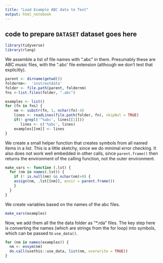 ```yaml
---
title: "Load Example ABC data to Text"
output: html_notebook
---
```



## code to prepare `DATASET` dataset goes here

```r
library(tidyverse)
library(rlang)
```

We assemble a list of file names with  ".abc" in them.  Presumably these are
ABC music files, with the ".abc' file extension (although we don't test that 
explicitly).
```r
parent <- dirname(getwd())
foldernm<-  'inst/extdata'
folder <- file.path(parent, foldernm)
fns <-list.files(folder, ".abc")

examples <- list()
for (fn in fns) {
    nm <- substr(fn, 1, nchar(fn)-4)
    lines <- readLines(file.path(folder, fn), skipNul = TRUE)
    if(! grepl('^%abc', lines[[1]]))
       lines <- c('%abc', lines)
    examples[[nm]] <- lines
}
```

We create a small helper function that creates symbols from all named items in 
a list. This is a little sketchy, since we do minimal error checking.  It also
does not work well embedded in other calls, since `parent.frame()` then returns 
the environment of the calling function, not the outer environment.
```r
make_vars <- function (.lst) {
  for (nm in names(.lst)) {
    if (! is.null(nm) && nchar(nm)>0) {
    assign(nm, .lst[[nm]], envir = parent.frame())
    }
  }
}
```

We create variables based on the names of the abc files.
```r
make_vars(examples)
```

Now, we add them all the the data folder as "*.rda" files.
The key step here is converting the names (which are strings from the for loop)
into symbols, which can be passed to `use_data()`.
```r
for (nm in names(examples)) {
  nm <- ensym(nm)
  do.call(usethis::use_data, list(nm, overwrite = TRUE))
}

```
